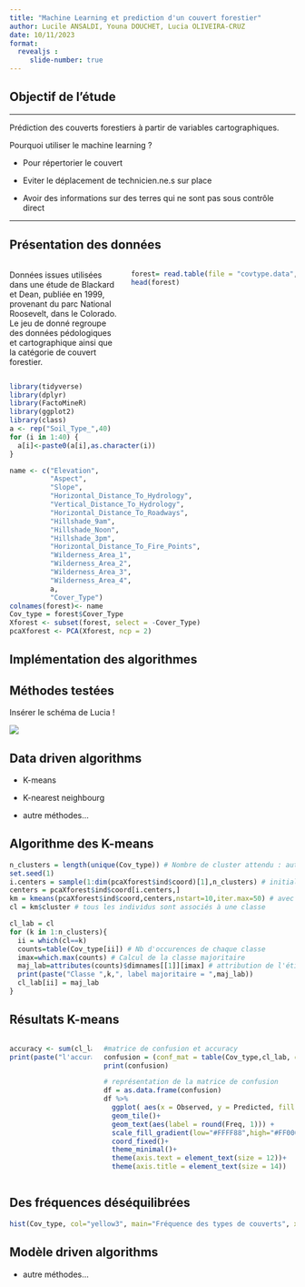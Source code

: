 ```yaml
---
title: "Machine Learning et prediction d'un couvert forestier"
author: Lucile ANSALDI, Youna DOUCHET, Lucia OLIVEIRA-CRUZ
date: 10/11/2023
format: 
  revealjs :
     slide-number: true
---
```


## Objectif de l'étude

------------------------------------------------------------------------

Prédiction des couverts forestiers à partir de variables cartographiques.

Pourquoi utiliser le machine learning ?

-   Pour répertorier le couvert

-   Eviter le déplacement de technicien.ne.s sur place

-   Avoir des informations sur des terres qui ne sont pas sous contrôle direct

------------------------------------------------------------------------

## Présentation des données

::: columns
::: {.column width="40%"}
Données issues utilisées dans une étude de Blackard et Dean, publiée en 1999, provenant du parc National Roosevelt, dans le Colorado. Le jeu de donné regroupe des données pédologiques et cartographique ainsi que la catégorie de couvert forestier.
:::

::: {.column width="60%"}
```r
forest= read.table(file = "covtype.data", sep=",", header=TRUE) 
head(forest)
```
:::
:::

```r
library(tidyverse)
library(dplyr)
library(FactoMineR)
library(ggplot2)
library(class)
a <- rep("Soil_Type_",40)
for (i in 1:40) {
  a[i]<-paste0(a[i],as.character(i))
} 

name <- c("Elevation",
          "Aspect",
          "Slope",
          "Horizontal_Distance_To_Hydrology",
          "Vertical_Distance_To_Hydrology",
          "Horizontal_Distance_To_Roadways",
          "Hillshade_9am",
          "Hillshade_Noon",
          "Hillshade_3pm",
          "Horizontal_Distance_To_Fire_Points",
          "Wilderness_Area_1",
          "Wilderness_Area_2",
          "Wilderness_Area_3",
          "Wilderness_Area_4",
          a,
          "Cover_Type")
colnames(forest)<- name
Cov_type = forest$Cover_Type
Xforest <- subset(forest, select = -Cover_Type)
pcaXforest <- PCA(Xforest, ncp = 2) 
```

## Implémentation des algorithmes

## Méthodes testées

Insérer le schéma de Lucia !


![](C:/Users/lucia/OneDrive/Documents/M2/Cours/MLB/GITHUB_MLB/MLB_forest/Demarche.jpg)

## Data driven algorithms

-   K-means

-   K-nearest neighbourg

-   autre méthodes...

## Algorithme des K-means

```r
n_clusters = length(unique(Cov_type)) # Nombre de cluster attendu : autant que de couverts forestiers possibles
set.seed(1)
i.centers = sample(1:dim(pcaXforest$ind$coord)[1],n_clusters) # initialisation aléatoire des clusters. 
centers = pcaXforest$ind$coord[i.centers,]
km = kmeans(pcaXforest$ind$coord,centers,nstart=10,iter.max=50) # avec 10 sets aléatoires et 50 itérations au maximum
cl = km$cluster # tous les individus sont associés à une classe

cl_lab = cl
for (k in 1:n_clusters){
  ii = which(cl==k) 
  counts=table(Cov_type[ii]) # Nb d'occurences de chaque classe
  imax=which.max(counts) # Calcul de la classe majoritaire
  maj_lab=attributes(counts)$dimnames[[1]][imax] # attribution de l'étiquette de la classe
  print(paste("Classe ",k,", label majoritaire = ",maj_lab))
  cl_lab[ii] = maj_lab
}
```

## Résultats K-means

::: columns
::: {.column width="30%"}
```r
accuracy <- sum(cl_lab == Cov_type)/(length(Cov_type))
print(paste("l'accuracy de la classification avec l'algorithme des k-means est de",accuracy)) 
```
:::

::: {.column width="70%"}
```r
#matrice de confusion et accuracy
confusion = (conf_mat = table(Cov_type,cl_lab, dnn=list("Observed","Predicted")))
print(confusion)

# représentation de la matrice de confusion
df = as.data.frame(confusion)
df %>% 
  ggplot( aes(x = Observed, y = Predicted, fill = Freq))+
  geom_tile()+
  geom_text(aes(label = round(Freq, 1))) +
  scale_fill_gradient(low="#FFFF88",high="#FF0000")+
  coord_fixed()+
  theme_minimal()+
  theme(axis.text = element_text(size = 12))+
  theme(axis.title = element_text(size = 14)) 
```
:::
:::

## Des fréquences déséquilibrées

```r
hist(Cov_type, col="yellow3", main="Fréquence des types de couverts", xlab="Type de couvert", ylab="Nombre")
```

## Modèle driven algorithms

-   autre méthodes...

